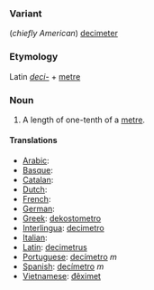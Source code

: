 ===Variant===
(''chiefly American'') [[decimeter]]
===Etymology===
Latin ''[[deci-]]'' + [[metre]]
===Noun===
#A length of one-tenth of a [[metre]].

====Translations====

*[[Arabic]]:
*[[Basque]]:
*[[Catalan]]:
*[[Dutch]]:
*[[French]]:
*[[German]]:
*[[Greek]]: [[dekostometro]]
*[[Interlingua]]: [[decimetro]]
*[[Italian]]:
*[[Latin]]: [[decimetrus]]
*[[Portuguese]]: [[decímetro]] ''m''
*[[Spanish]]: [[decímetro]] ''m''
*[[Vietnamese]]: [[đêximet]]